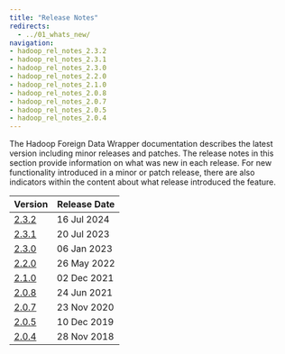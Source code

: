 ```yaml
---
title: "Release Notes"
redirects:
  - ../01_whats_new/
navigation:
- hadoop_rel_notes_2.3.2
- hadoop_rel_notes_2.3.1
- hadoop_rel_notes_2.3.0
- hadoop_rel_notes_2.2.0
- hadoop_rel_notes_2.1.0
- hadoop_rel_notes_2.0.8
- hadoop_rel_notes_2.0.7
- hadoop_rel_notes_2.0.5
- hadoop_rel_notes_2.0.4
---
```



The Hadoop Foreign Data Wrapper documentation describes the latest version including minor releases and patches. The release notes in this section provide information on what was new in each release. For new functionality introduced in a minor or patch release, there are also indicators within the content about what release introduced the feature.

| Version                         | Release Date | 
| --------------------------------| ------------ |
| [2.3.2](hadoop_rel_notes_2.3.2) | 16 Jul 2024 | 
| [2.3.1](hadoop_rel_notes_2.3.1) | 20 Jul 2023 | 
| [2.3.0](hadoop_rel_notes_2.3.0) | 06 Jan 2023 | 
| [2.2.0](hadoop_rel_notes_2.2.0) | 26 May 2022 | 
| [2.1.0](hadoop_rel_notes_2.1.0) | 02 Dec 2021 | 
| [2.0.8](hadoop_rel_notes_2.0.8) | 24 Jun 2021 |
| [2.0.7](hadoop_rel_notes_2.0.7) | 23 Nov 2020 |
| [2.0.5](hadoop_rel_notes_2.0.5) | 10 Dec 2019 |
| [2.0.4](hadoop_rel_notes_2.0.4) | 28 Nov 2018 |
